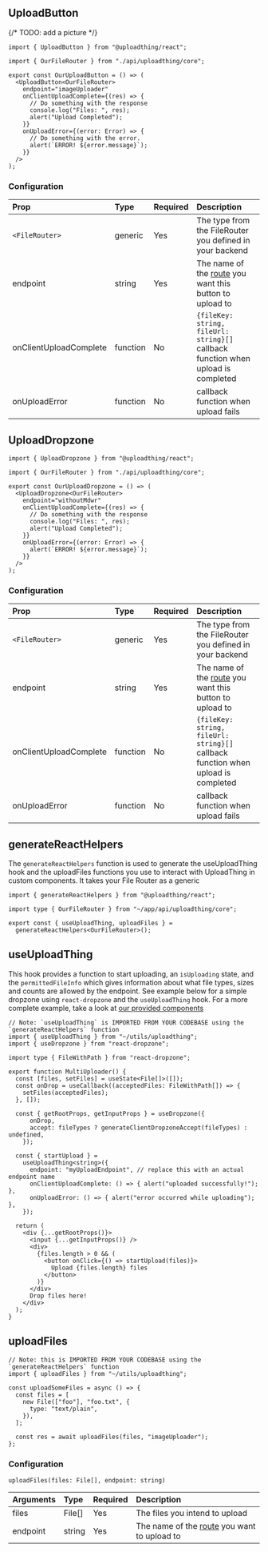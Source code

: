 ## UploadButton

{/* TODO: add a picture */}

```tsx
import { UploadButton } from "@uploadthing/react";

import { OurFileRouter } from "./api/uploadthing/core";

export const OurUploadButton = () => (
  <UploadButton<OurFileRouter>
    endpoint="imageUploader"
    onClientUploadComplete={(res) => {
      // Do something with the response
      console.log("Files: ", res);
      alert("Upload Completed");
    }}
    onUploadError={(error: Error) => {
      // Do something with the error.
      alert(`ERROR! ${error.message}`);
    }}
  />
);
```

### Configuration

| Prop                   | Type     | Required | Description                                                                       |
| :--------------------- | :------- | :------- | :-------------------------------------------------------------------------------- |
| `<FileRouter>`         | generic  | Yes      | The type from the FileRouter you defined in your backend                          |
| endpoint               | string   | Yes      | The name of the [route](./server#FileRouter) you want this button to upload to    |
| onClientUploadComplete | function | No       | `{fileKey: string, fileUrl: string}[]` callback function when upload is completed |
| onUploadError          | function | No       | callback function when upload fails                                               |

## UploadDropzone

```tsx
import { UploadDropzone } from "@uploadthing/react";

import { OurFileRouter } from "./api/uploadthing/core";

export const OurUploadDropzone = () => (
  <UploadDropzone<OurFileRouter>
    endpoint="withoutMdwr"
    onClientUploadComplete={(res) => {
      // Do something with the response
      console.log("Files: ", res);
      alert("Upload Completed");
    }}
    onUploadError={(error: Error) => {
      alert(`ERROR! ${error.message}`);
    }}
  />
);
```

### Configuration

| Prop                   | Type     | Required | Description                                                                       |
| :--------------------- | :------- | :------- | :-------------------------------------------------------------------------------- |
| `<FileRouter>`         | generic  | Yes      | The type from the FileRouter you defined in your backend                          |
| endpoint               | string   | Yes      | The name of the [route](./server#FileRouter) you want this button to upload to    |
| onClientUploadComplete | function | No       | `{fileKey: string, fileUrl: string}[]` callback function when upload is completed |
| onUploadError          | function | No       | callback function when upload fails                                               |

## generateReactHelpers

The `generateReactHelpers` function is used to generate the useUploadThing hook and the uploadFiles functions you use to interact with UploadThing in custom components. It takes your File Router as a generic

```tsx
import { generateReactHelpers } from "@uploadthing/react";

import type { OurFileRouter } from "~/app/api/uploadthing/core";

export const { useUploadThing, uploadFiles } =
  generateReactHelpers<OurFileRouter>();
```

## useUploadThing

This hook provides a function to start uploading, an `isUploading` state, and the `permittedFileInfo` which gives information about what file types, sizes and counts are allowed by the endpoint. See example below for a simple dropzone using `react-dropzone` and the `useUploadThing` hook. For a more complete example, take a look at [our provided components](https://github.com/pingdotgg/uploadthing/blob/11c5ab317203c5e13253bd90c6d57075feaed06f/packages/react/src/component.tsx)

```tsx
// Note: `useUploadThing` is IMPORTED FROM YOUR CODEBASE using the `generateReactHelpers` function
import { useUploadThing } from "~/utils/uploadthing";
import { useDropzone } from "react-dropzone";

import type { FileWithPath } from "react-dropzone";

export function MultiUploader() {
  const [files, setFiles] = useState<File[]>([]);
  const onDrop = useCallback((acceptedFiles: FileWithPath[]) => {
    setFiles(acceptedFiles);
  }, []);

  const { getRootProps, getInputProps } = useDropzone({
      onDrop,
      accept: fileTypes ? generateClientDropzoneAccept(fileTypes) : undefined,
    });
  
  const { startUpload } =
    useUploadThing<string>({
      endpoint: "myUploadEndpoint", // replace this with an actual endpoint name
      onClientUploadComplete: () => { alert("uploaded successfully!"); },
      onUploadError: () => { alert("error occurred while uploading"); },
    });

  return (
    <div {...getRootProps()}>
      <input {...getInputProps()} />
      <div>
        {files.length > 0 && (
          <button onClick={() => startUpload(files)}>
            Upload {files.length} files
          </button>
        )}
      </div>
      Drop files here!
    </div>
  );
}
```

## uploadFiles

```tsx
// Note: this is IMPORTED FROM YOUR CODEBASE using the `generateReactHelpers` function
import { uploadFiles } from "~/utils/uploadthing";

const uploadSomeFiles = async () => {
  const files = [
    new File(["foo"], "foo.txt", {
      type: "text/plain",
    }),
  ];

  const res = await uploadFiles(files, "imageUploader");
};
```

### Configuration

```tsx
uploadFiles(files: File[], endpoint: string)
```

| Arguments | Type   | Required | Description                                                        |
| :-------- | :----- | :------- | :----------------------------------------------------------------- |
| files     | File[] | Yes      | The files you intend to upload                                     |
| endpoint  | string | Yes      | The name of the [route](./server#FileRouter) you want to upload to |
